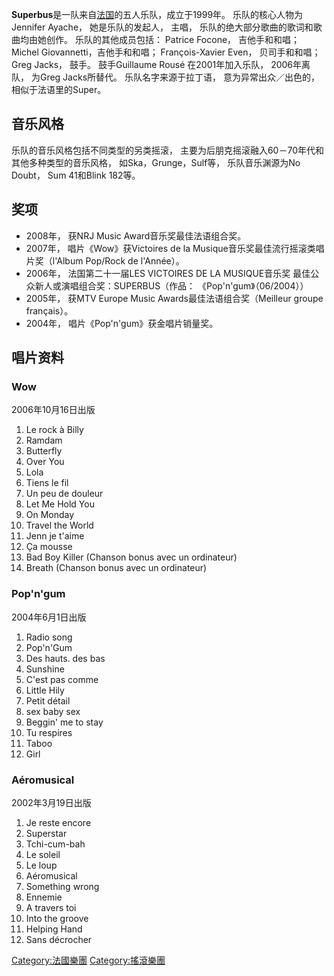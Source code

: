 {{Infobox musical artist <!-- See Wikipedia:WikiProject_Musicians -->
| Name                = Superbus
| Img                 = Superbus (band).jpg
| Img_capt            =
| Img_size            = 
| Landscape           = 
| Background          = group_or_band
| Alias               = 
| Origin              = {{FRA}}
| Genre               = [[Power_pop|Power pop]]<br>[[流行搖滾|流行搖滾]]
| Years_active        = 1999至今
| Label               = 
| Associated_acts     = 
| URL                 = https://web.archive.org/web/20081111030105/http://www.superbus.com.fr/
| Current_members     = Jennifer Ayache<br>Patrice Focone<br>Michel Giovannetti<br>François Even<br>Greg Jacks
| Past_members        = Guillaume Rousé
| Notable_instruments = 
}}
'''Superbus'''是一队来自[[法国|法国]]的五人乐队，成立于1999年。 乐队的核心人物为Jennifer Ayache， 她是乐队的发起人， 主唱， 乐队的绝大部分歌曲的歌词和歌曲均由她创作。 乐队的其他成员包括： Patrice Focone， 吉他手和和唱； Michel Giovannetti，吉他手和和唱； François-Xavier Even， 贝司手和和唱； Greg Jacks， 鼓手。 鼓手Guillaume Rousé 在2001年加入乐队， 2006年离队， 为Greg Jacks所替代。 乐队名字来源于拉丁语， 意为异常出众／出色的， 相似于法语里的Super。

== 音乐风格 ==

乐队的音乐风格包括不同类型的另类摇滚， 主要为后朋克摇滚融入60－70年代和其他多种类型的音乐风格， 如Ska，Grunge，Sulf等， 乐队音乐渊源为No Doubt， Sum 41和Blink 182等。 

== 奖项 ==

*2008年， 获NRJ Music Award音乐奖最佳法语组合奖。
*2007年， 唱片《Wow》获Victoires de la Musique音乐奖最佳流行摇滚类唱片奖（l'Album Pop/Rock de l'Année）。
*2006年， 法国第二十一届LES VICTOIRES DE LA MUSIQUE音乐奖 最佳公众新人或演唱组合奖：SUPERBUS（作品： 《Pop'n'gum》（06/2004））
*2005年， 获MTV Europe Music Awards最佳法语组合奖（Meilleur groupe français）。
*2004年， 唱片《Pop'n'gum》获金唱片销量奖。 

== 唱片资料 ==
=== Wow ===
2006年10月16日出版 
# Le rock à Billy 
# Ramdam 
# Butterfly 
# Over You 
# Lola 
# Tiens le fil 
# Un peu de douleur 
# Let Me Hold You 
# On Monday 
# Travel the World 
# Jenn je t'aime 
# Ça mousse 
# Bad Boy Killer (Chanson bonus avec un ordinateur) 
# Breath (Chanson bonus avec un ordinateur) 
 
=== Pop'n'gum ===
2004年6月1日出版 
# Radio song 
# Pop'n'Gum 
# Des hauts. des bas 
# Sunshine 
# C'est pas comme
# Little Hily
# Petit détail 
# sex baby sex 
# Beggin' me to stay 
# Tu respires 
# Taboo 
# Girl 

=== Aéromusical ===
2002年3月19日出版 
# Je reste encore 
# Superstar 
# Tchi-cum-bah 
# Le soleil 
# Le loup 
# Aéromusical 
# Something wrong 
# Ennemie 
# A travers toi 
# Into the groove 
# Helping Hand 
# Sans décrocher

{{Authority control}}
{{DEFAULTSORT:Superbus}}
[[Category:法國樂團|Category:法國樂團]]
[[Category:搖滾樂團|Category:搖滾樂團]]